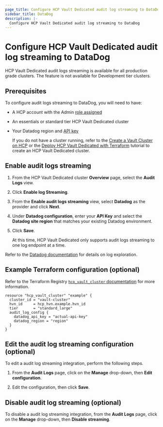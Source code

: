 ```yaml
---
page_title: Configure HCP Vault Dedicated audit log streaming to DataDog
sidebar_title: DataDog
description: |-
  Configure HCP Vault Dedicated audit log streaming to DataDog
---
```


# Configure HCP Vault Dedicated audit log streaming to DataDog

<Note title="Availability">

HCP Vault Dedicated audit logs streaming is available for all
production grade clusters. The feature is not available for Development tier
clusters.

</Note>

## Prerequisites

To configure audit logs streaming to DataDog, you will need
to have:

- A HCP account with the Admin [role assigned](/hcp/docs/hcp/iam/access-management)
- An essentials or standard tier HCP Vault Dedicated cluster
- Your Datadog region and [API key](https://docs.datadoghq.com/account_management/api-app-keys/)

   <Note>

   If you do not have a cluster running, refer to the [Create a Vault Cluster on
   HCP](/vault/tutorials/get-started-hcp-vault-dedicated/get-started-vault) or  the [Deploy HCP Vault Dedicated with
   Terraform](/vault/tutorials/cloud-ops/terraform-hcp-provider-vault) tutorial to create an HCP Vault Dedicated
   cluster.

   </Note>

## Enable audit logs streaming

1. From the HCP Vault Dedicated cluster **Overview** page, select the **Audit Logs** view.

1. Click **Enable log Streaming**.

1. From the **Enable audit logs streaming** view, select **Datadog** as the
   provider and click **Next**.

1. Under **Datadog configuration**, enter your **API Key** and select the
   **Datadog site region** that matches your existing Datadog environment.

1. Click **Save**.

   <Note>

   At this time, HCP Vault Dedicated only supports audit logs streaming to
   one log endpoint at a time.

   </Note>

Refer to the [Datadog
documentation](https://docs.datadoghq.com/getting_started/logs/#explore-your-logs)
for details on log exploration.

## Example Terraform configuration (optional)

Refer to the Terraform Registry [`hcp_vault_cluster` documentation](https://registry.terraform.io/providers/hashicorp/hcp/latest/docs/resources/vault_cluster#nested-schema-for-audit_log_config)
for more information.

```hcl
resource "hcp_vault_cluster" "example" {
  cluster_id = "vault-cluster"
  hvn_id     = hcp_hvn.example.hvn_id
  tier       = "standard_large"
  audit_log_config {
    datadog_api_key = "actual-api-key"
    datadog_region = "region"
  }
}
```

## Edit the audit log streaming configuration (optional)

To edit a audit log streaming integration, perform the following steps.

1. From the **Audit Logs** page, click on the **Manage** drop-down, then **Edit
configuration**.

1. Edit the configuration, then click **Save**.

## Disable audit log streaming (optional)

To disable a audit log streaming integration, from the **Audit Logs** page,
click on the **Manage** drop-down, then **Disable streaming**.
